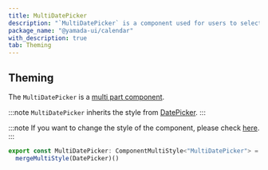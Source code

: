 ```yaml
---
title: MultiDatePicker
description: "`MultiDatePicker` is a component used for users to select multiple dates."
package_name: "@yamada-ui/calendar"
with_description: true
tab: Theming
---
```


## Theming

The `MultiDatePicker` is a [multi part component](/styled-system/theming/component-styles#multi-part-components).

:::note
`MultiDatePicker` inherits the style from [DatePicker](/components/forms/date-picker).
:::

:::note
If you want to change the style of the component, please check [here](/styled-system/theming/customize-theme#changing-the-style-of-components).
:::

```ts
export const MultiDatePicker: ComponentMultiStyle<"MultiDatePicker"> =
  mergeMultiStyle(DatePicker)()
```
